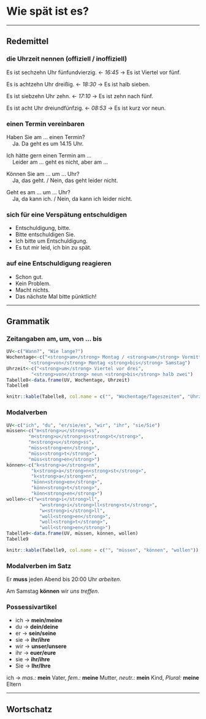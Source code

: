 Wie spät ist es? {#K5A1}
=

---

Redemittel
--

### die Uhrzeit nennen (offiziell / inoffiziell) {-}

Es ist sechzehn Uhr fünfundvierzig. <- _16:45_ -> Es ist Viertel vor fünf.

Es is achtzehn Uhr dreißig. <- _18:30_ -> Es ist halb sieben.

Es ist siebzehn Uhr zehn. <- _17:10_ -> Es ist zehn nach fünf.

Es ist acht Uhr dreiundfünfzig. <- _08:53_ -> Es ist kurz vor neun.

###  einen Termin vereinbaren {-}

Haben Sie am ... einen Termin?<br>&nbsp;&nbsp;&nbsp;&nbsp;Ja. Da geht es um 14.15 Uhr.

Ich hätte gern einen Termin am ...<br>&nbsp;&nbsp;&nbsp;&nbsp;Leider am ... geht es nicht, aber am ...

Können Sie am ... um ... Uhr?<br>&nbsp;&nbsp;&nbsp;&nbsp;Ja, das geht. / Nein, das geht leider nicht.

Geht es am ... um ... Uhr?<br>&nbsp;&nbsp;&nbsp;&nbsp;Ja, da kann ich. / Nein, da kann ich leider nicht.

### sich für eine Verspätung entschuldigen {-}

- Entschuldigung, bitte.
- Bitte entschuldigen Sie.
- Ich bitte um Entschuldigung.
- Es tut mir leid, ich bin zu spät.

### auf eine Entschuldigung reagieren {-}

- Schon gut.
- Kein Problem.
- Macht nichts.
- Das nächste Mal bitte pünktlich!

---

Grammatik
--


### Zeitangaben am, um, von ... bis

```r
UV<-c("Wann?", "Wie lange?")
Wochentage<-c("<strong>am</strong> Montag / <strong>am</strong> Vormittag",
        "<strong>von</strong> Montag <strong>bis</strong> Samstag")
Uhrzeit<-c("<strong>um</strong> Viertel vor drei",
         "<strong>von</strong> neun <strong>bis</strong> halb zwei")
Tabelle8<-data.frame(UV, Wochentage, Uhrzeit)
Tabelle8
```

```r
knitr::kable(Tabelle8, col.name = c("", "Wochentage/Tageszeiten", "Uhrzeit"))
```

###  Modalverben {-}

```r
UV<-c("ich", "du", "er/sie/es", "wir", "ihr", "sie/Sie")
müssen<-c("m<strong>u</strong>ss",
        "m<strong>u</strong>ss<strong>t</strong>",
        "m<strong>u</strong>ss",
        "müss<strong>en</strong>",
        "müss<strong>t</strong>",
        "müss<strong>en</strong>")
können<-c("k<strong>a</strong>nn",
         "k<strong>a</strong>n<strong>st</strong>",
         "k<strong>a</strong>nn",
         "könn<strong>en</strong>",
         "könn<strong>t</strong>",
         "könn<strong>en</strong>")
wollen<-c("w<strong>i</strong>ll",
            "w<strong>i</strong>ll<strong>st</strong>",
            "w<strong>i</strong>ll",
            "woll<strong>en</strong>",
            "woll<strong>t</strong>",
            "woll<strong>en</strong>")
Tabelle9<-data.frame(UV, müssen, können, wollen)
Tabelle9
```

```r
knitr::kable(Tabelle9, col.name = c("", "müssen", "können", "wollen"))
```

### Modalverben im Satz {-}

Er **muss** jeden Abend bis 20:00 Uhr _arbeiten_.

Am Samstag **können** wir _uns treffen_.

### Possessivartikel {-}

- ich -> **mein/meine**
 - du -> **dein/deine**
- er -> **sein/seine**
- sie -> **ihr/ihre**
- wir -> **unser/unsere**
- ihr -> **euer/eure**
- sie -> **ihr/ihre**
- Sie -> **Ihr/Ihre**

ich -> _mas.:_ **mein** Vater, _fem.:_ **meine** Mutter, _neutr.:_ **mein** Kind, _Plural:_ **meine** Eltern

---

Wortschatz
--

###  {-}
